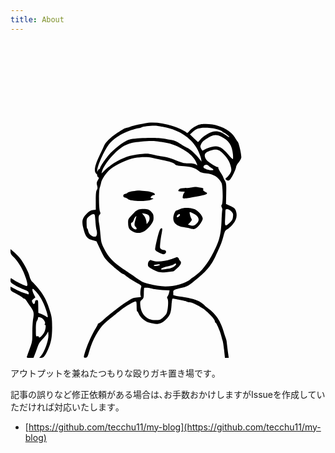 ```yaml
---
title: About
---
```


<div className="flex flex-col items-center">
                <svg
                    xmlns="http://www.w3.org/2000/svg"
                    version="1.0"
                    fill="none"
                    viewBox="0 0 447.000000 447.000000"
                    width={200}
                    height={200}
                    className="rounded-full mt-6 dark:bg-gray-100"
                    preserveAspectRatio="xMidYMid meet"
                >
                    <g
                        transform="translate(0.000000,447.000000) scale(0.100000,-0.100000)"
                        fill="#000000"
                        stroke="none"
                    >
                        <path
                            d="M1905 3329 c-22 -5 -65 -13 -95 -19 -30 -5 -81 -19 -112 -30 -32 -11
-63 -20 -70 -20 -7 0 -56 -30 -110 -66 -104 -70 -172 -137 -195 -194 -8 -19
-37 -82 -65 -139 -53 -111 -72 -190 -55 -228 6 -13 14 -23 19 -23 4 0 8 -9 8
-20 0 -11 7 -23 15 -26 13 -5 12 -12 -6 -43 -18 -32 -19 -43 -10 -76 8 -31 8
-44 -4 -62 -11 -17 -15 -54 -15 -151 l0 -129 -41 -6 c-30 -4 -53 -16 -81 -44
-70 -68 -81 -111 -54 -215 31 -122 54 -149 141 -171 l45 -12 55 -119 c49 -106
62 -126 126 -188 74 -70 183 -158 197 -158 5 0 26 -15 48 -33 21 -18 79 -55
127 -81 79 -43 88 -50 82 -70 -14 -40 -17 -116 -6 -130 9 -11 0 -14 -48 -18
-49 -3 -73 -12 -135 -51 -82 -50 -256 -184 -347 -266 -31 -28 -61 -51 -67 -51
-7 0 -12 -6 -13 -12 0 -7 -14 -33 -30 -58 -45 -70 -108 -206 -140 -303 -36
-111 -36 -119 -2 -115 24 3 28 11 53 99 43 151 130 309 211 384 41 37 85 74
234 193 64 51 186 122 210 122 12 0 15 -15 15 -70 0 -38 3 -70 8 -70 4 0 13
-14 21 -32 26 -58 90 -111 156 -130 106 -31 164 -19 231 48 58 57 71 89 79
202 4 50 10 92 14 92 22 0 189 -33 203 -41 10 -5 28 -9 40 -9 31 0 115 -40
185 -88 74 -50 173 -154 173 -181 0 -12 4 -21 9 -21 12 0 68 -127 81 -185 7
-27 15 -59 20 -70 5 -11 14 -71 21 -132 l12 -113 27 0 27 0 -8 58 c-7 49 -17
132 -23 183 -1 8 -7 28 -13 45 -6 16 -19 56 -29 89 -9 33 -23 71 -30 85 -7 14
-20 41 -28 60 -23 51 -96 137 -151 175 -26 19 -52 40 -59 48 -6 8 -32 28 -58
46 -58 39 -148 62 -341 89 -26 4 -48 10 -47 15 0 4 0 21 0 37 0 35 7 39 125
66 71 17 89 26 160 83 184 147 244 217 314 362 72 153 85 185 111 280 22 78
27 88 59 105 19 10 54 42 77 71 51 63 65 124 43 187 -13 36 -23 45 -78 71
l-63 30 3 146 c3 135 1 149 -19 183 -12 20 -22 42 -22 47 0 6 -17 36 -37 67
-20 31 -36 63 -34 70 1 7 -4 12 -11 10 -12 -2 -95 48 -145 89 -13 10 -27 34
-33 53 -13 46 10 70 89 94 77 23 114 11 181 -59 56 -60 87 -117 99 -183 8 -40
6 -52 -14 -87 -14 -22 -33 -46 -45 -53 -26 -16 -25 -28 1 -42 17 -9 25 -8 41
7 25 22 89 152 90 185 1 12 16 40 34 60 18 20 36 52 39 70 6 34 -35 215 -52
227 -5 3 -23 31 -41 61 -66 110 -235 188 -412 189 -62 1 -85 -4 -136 -28 -35
-16 -74 -44 -92 -67 -29 -35 -33 -37 -49 -22 -10 9 -47 30 -83 46 -169 78
-370 111 -505 81z m317 -64 c202 -49 360 -164 436 -317 22 -46 43 -101 47
-123 l6 -40 -18 23 c-64 82 -133 147 -187 174 -33 16 -81 45 -108 63 -29 21
-71 38 -106 45 -31 5 -82 15 -112 21 -93 18 -353 14 -470 -7 -64 -12 -140 -61
-266 -172 -56 -48 -174 -213 -174 -242 0 -5 -5 -10 -10 -10 -6 0 -15 -10 -20
-22 -8 -21 -9 -21 -9 -3 -2 61 95 280 166 375 55 74 183 158 305 198 53 18
106 32 118 32 12 0 31 6 43 12 26 15 153 27 217 21 25 -3 89 -15 142 -28z
m726 -26 c34 -11 62 -25 62 -30 0 -5 5 -9 11 -9 14 0 91 -61 85 -67 -3 -3 -20
6 -38 20 -81 61 -147 76 -216 51 -60 -23 -121 -63 -160 -108 l-31 -35 -57 54
-57 55 36 34 c55 52 106 67 212 61 54 -3 115 -13 153 -26z m37 -97 c115 -57
159 -123 171 -250 4 -41 3 -72 -2 -71 -5 0 -20 14 -34 30 -117 142 -167 168
-267 142 -32 -8 -73 -23 -91 -34 -18 -10 -35 -19 -37 -19 -3 0 -12 14 -20 30
-14 28 -14 33 1 66 17 36 53 64 135 108 48 25 91 25 144 -2z m-816 -83 c135
-23 200 -49 326 -131 73 -47 132 -117 150 -177 7 -23 7 -23 -16 -7 -17 11 -45
16 -99 16 -75 0 -80 1 -245 66 -33 13 -85 26 -115 30 -30 3 -93 15 -139 26
-77 19 -94 20 -195 10 -136 -14 -240 -49 -356 -121 -47 -29 -108 -76 -137
-104 l-52 -51 10 39 c16 55 96 170 171 241 131 125 195 155 378 172 151 14
184 13 319 -9z m-146 -223 c34 -8 89 -20 122 -26 127 -26 170 -40 187 -60 14
-18 34 -22 125 -30 112 -9 173 -30 221 -73 17 -15 42 -23 96 -28 109 -10 178
-54 220 -136 20 -40 24 -291 4 -311 -9 -9 -9 -18 0 -37 7 -15 10 -30 8 -34 -3
-4 -8 -72 -11 -152 -8 -197 -31 -289 -112 -446 -85 -166 -171 -276 -273 -346
-25 -17 -47 -33 -50 -36 -23 -26 -98 -63 -161 -79 -153 -40 -269 -38 -440 8
-78 21 -91 27 -178 88 -36 25 -106 72 -154 105 -170 115 -235 182 -296 302
-40 79 -45 98 -53 189 -4 56 -13 126 -18 157 -15 81 -13 130 6 143 12 10 13
17 4 41 -17 42 -19 302 -3 340 6 17 14 46 18 66 8 53 75 151 136 199 82 64
244 139 336 155 105 18 191 18 266 1z m788 -112 c7 -8 25 -22 41 -30 15 -8 28
-19 28 -25 0 -15 -87 -2 -122 19 -22 13 -24 18 -15 34 14 22 50 24 68 2z m321
-644 c28 -28 30 -36 25 -78 -4 -38 -12 -53 -46 -84 -60 -57 -71 -52 -67 30 2
37 4 88 5 115 1 44 3 47 27 47 15 0 38 -12 56 -30z m-1927 -137 c3 -54 11
-113 17 -131 5 -17 7 -46 3 -62 -5 -23 -12 -30 -31 -30 -38 0 -83 39 -90 77
-3 18 -10 36 -15 39 -5 3 -9 36 -9 74 0 65 1 69 35 99 20 17 46 31 59 31 23 0
24 -3 31 -97z m824 -965 c13 -4 69 -11 126 -15 l102 -6 -7 -34 c-5 -18 -14
-41 -21 -49 -10 -13 -10 -20 0 -35 17 -29 4 -179 -19 -217 -10 -17 -35 -43
-56 -58 -33 -25 -46 -29 -101 -28 -120 2 -200 82 -211 212 -4 49 -2 56 22 76
24 19 27 28 28 91 1 39 3 73 5 78 5 9 96 -1 132 -15z"
                        />
                        <path
                            d="M2575 2420 c-22 -5 -68 -9 -102 -9 -42 -1 -67 -6 -77 -17 -27 -26
-18 -34 37 -34 43 -1 49 -3 36 -13 -9 -7 -19 -29 -23 -49 -9 -47 -14 -47 189
-9 159 29 185 43 125 69 -23 11 -29 19 -25 32 5 16 -1 20 -32 25 -74 12 -88
13 -128 5z"
                        />
                        <path
                            d="M1737 2365 c-38 -6 -72 -16 -75 -22 -4 -6 -18 -13 -32 -14 -38 -6
-40 -46 -3 -55 15 -4 33 -13 38 -20 25 -32 251 -39 331 -10 39 14 39 14 12 21
-25 6 -25 8 -10 26 9 10 24 19 34 19 10 0 18 4 18 10 0 18 -59 40 -122 46 -35
2 -76 6 -93 8 -16 2 -61 -2 -98 -9z"
                        />
                        <path
                            d="M2405 2110 c-22 -11 -45 -19 -51 -20 -17 0 -44 -67 -44 -109 0 -68
51 -112 145 -125 28 -4 71 -13 96 -21 40 -11 50 -11 79 3 33 16 86 87 97 130
7 30 -36 92 -89 127 -54 36 -173 44 -233 15z m220 -79 c50 -34 59 -79 23 -118
-35 -38 -51 -43 -93 -32 l-37 11 30 31 c28 29 29 34 17 57 -7 14 -16 40 -20
58 -7 32 -6 34 16 27 13 -4 42 -19 64 -34z m-221 -6 c-9 -22 -44 -40 -44 -22
0 17 20 37 37 37 7 0 10 -7 7 -15z"
                        />
                        <path
                            d="M1821 2106 c-19 -6 -44 -22 -57 -36 -13 -14 -40 -42 -60 -63 -32 -33
-35 -42 -35 -93 0 -69 18 -100 78 -126 85 -38 168 -4 244 99 33 44 39 60 39
103 0 43 -5 55 -32 84 -28 29 -42 35 -88 39 -30 3 -70 0 -89 -7z m136 -80 c23
-21 22 -70 -2 -100 l-22 -28 -7 46 c-4 27 -18 59 -34 77 l-26 32 39 -7 c22 -4
46 -13 52 -20z m-183 -63 c-18 -59 -18 -87 1 -103 8 -7 15 -19 15 -27 0 -20
-39 -8 -62 19 -21 24 -24 68 -5 68 7 0 19 17 26 38 11 30 26 51 38 52 0 0 -5
-21 -13 -47z"
                        />
                        <path
                            d="M2114 1804 c-14 -32 -49 -176 -60 -244 -6 -32 1 -40 56 -68 53 -26
73 -28 90 -7 17 21 5 45 -22 45 -13 0 -31 7 -42 15 -16 12 -17 22 -11 87 4 40
13 100 20 133 7 33 10 63 8 68 -9 16 -25 5 -39 -29z"
                        />
                        <path
                            d="M2275 1399 c-87 -31 -205 -40 -258 -20 -35 14 -33 14 -51 -5 -9 -8
-16 -30 -16 -48 0 -28 6 -35 54 -63 98 -56 120 -59 276 -38 14 2 29 4 33 4 4
1 30 22 57 48 52 49 62 80 35 103 -8 7 -15 18 -15 25 0 10 -25 28 -33 24 -1 0
-38 -14 -82 -30z m75 -68 c0 -22 -62 -60 -108 -66 -26 -3 -59 -9 -74 -11 -14
-3 -29 -1 -32 5 -6 9 57 33 124 47 19 3 44 13 55 20 23 16 35 18 35 5z m-230
-10 c0 -12 -67 -24 -83 -14 -8 5 -2 10 18 14 45 10 65 10 65 0z"
                        />
                        <path
                            d="M0 1508 c0 -26 8 -42 36 -69 66 -63 128 -161 166 -263 38 -98 48
-156 28 -156 -21 0 -135 53 -177 81 -23 16 -44 29 -47 29 -3 0 -6 -14 -6 -30
0 -26 8 -35 53 -63 28 -19 79 -44 112 -56 86 -33 90 -36 93 -61 3 -19 0 -21
-15 -15 -10 4 -40 14 -68 22 -27 8 -78 31 -112 50 l-63 35 0 -30 c0 -27 7 -34
79 -71 43 -22 84 -47 91 -56 7 -8 18 -15 25 -15 7 0 23 -15 34 -32 12 -18 37
-55 56 -83 46 -65 51 -86 37 -167 -7 -38 -12 -127 -12 -198 0 -127 -1 -133
-40 -239 -22 -60 -40 -111 -40 -115 0 -3 22 -6 48 -6 l48 0 21 53 c12 28 29
77 39 107 12 38 32 69 63 100 25 25 55 61 66 80 l20 35 3 -48 c5 -72 -53 -235
-104 -297 l-26 -30 29 0 c32 0 55 29 96 120 43 95 57 168 58 307 0 98 -4 145
-19 198 -57 205 -117 307 -263 454 -14 14 -31 48 -38 75 -15 63 -80 188 -128
250 -21 27 -62 69 -90 94 l-53 45 0 -35z m379 -587 c54 -62 101 -156 132 -261
26 -90 25 -96 -12 -69 -18 12 -48 28 -68 35 l-36 12 -1 79 c-1 103 -1 103 -23
103 -14 0 -21 -8 -23 -27 -4 -36 -22 -39 -37 -6 -12 25 -10 29 15 49 l27 22
-22 44 c-22 47 -27 78 -12 78 5 0 32 -26 60 -59z m55 -351 c34 -13 69 -69 54
-87 -7 -9 -7 -13 1 -13 14 0 14 -32 0 -81 -17 -56 -89 -128 -89 -88 0 6 -9 9
-20 6 -19 -5 -20 0 -20 97 0 74 4 107 15 122 8 10 15 27 15 37 0 20 8 21 44 7z"
                        />
                    </g>
                </svg>
            </div>

アウトプットを兼ねたつもりな殴りガキ置き場です｡

記事の誤りなど修正依頼がある場合は､お手数おかけしますがIssueを作成していただければ対応いたします｡

- [https://github.com/tecchu11/my-blog](https://github.com/tecchu11/my-blog)
